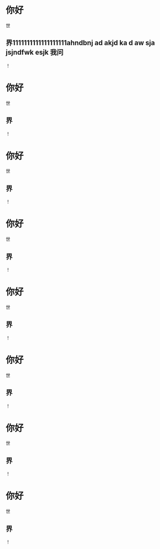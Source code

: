 # 你好

世

## 界1111111111111111111ahndbnj ad akjd ka d aw sja jsjndfwk esjk 我问

！

# 你好

世

## 界

！

# 你好

世

## 界

！

# 你好

世

## 界

！

# 你好

世

## 界

！

# 你好

世

## 界

！

# 你好

世

## 界

！

# 你好

世

## 界

！

